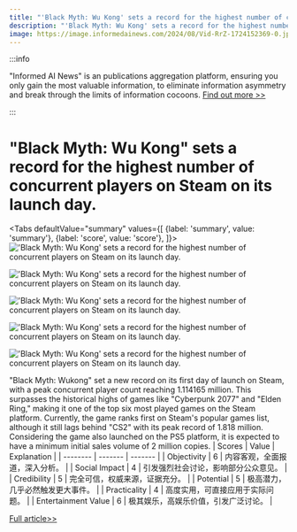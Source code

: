 ```yaml
---
title: "'Black Myth: Wu Kong' sets a record for the highest number of concurrent players on Steam on its launch day."
description: "'Black Myth: Wu Kong' sets a record for the highest number of concurrent players on Steam on its launch day."
image: https://image.informedainews.com/2024/08/Vid-RrZ-1724152369-0.jpg
---
```



:::info

"Informed AI News" is an publications aggregation platform, ensuring you only gain the most valuable information, to eliminate information asymmetry and break through the limits of information cocoons.  [Find out more >>](/)

:::

# "Black Myth: Wu Kong" sets a record for the highest number of concurrent players on Steam on its launch day.


<Tabs
	defaultValue="summary"
	values={[
	{label: 'summary', value: 'summary'},
	{label: 'score', value: 'score'},
]}>
<TabItem value="summary">
<img
  src="https://image.informedainews.com/2024/08/Vid-RrZ-1724152369-0.jpg"
  alt="'Black Myth: Wu Kong' sets a record for the highest number of concurrent players on Steam on its launch day."
/>

<img
  src="https://image.informedainews.com/2024/08/Vid-uPR-1724152369-1.jpg"
  alt="'Black Myth: Wu Kong' sets a record for the highest number of concurrent players on Steam on its launch day."
/>

<img
  src="https://image.informedainews.com/2024/08/Vid-b3m-1724152369-2.jpg"
  alt="'Black Myth: Wu Kong' sets a record for the highest number of concurrent players on Steam on its launch day."
/>

<img
  src="https://image.informedainews.com/2024/08/Vid-jM8-1724152369-3.jpg"
  alt="'Black Myth: Wu Kong' sets a record for the highest number of concurrent players on Steam on its launch day."
/>

<img
  src="https://image.informedainews.com/2024/08/Vid-z05-1724152369-4.jpg"
  alt="'Black Myth: Wu Kong' sets a record for the highest number of concurrent players on Steam on its launch day."
/>



"Black Myth: Wukong" set a new record on its first day of launch on Steam, with a peak concurrent player count reaching 1.114165 million. This surpasses the historical highs of games like "Cyberpunk 2077" and "Elden Ring," making it one of the top six most played games on the Steam platform. Currently, the game ranks first on Steam's popular games list, although it still lags behind "CS2" with its peak record of 1.818 million. Considering the game also launched on the PS5 platform, it is expected to have a minimum initial sales volume of 2 million copies.
</TabItem>
<TabItem value="score">
	| Scores     | Value   | Explanation |
	| -------- | ------- | ------- |
	| Objectivity  | 6    | 内容客观，全面报道，深入分析。    |
	| Social Impact | 4     | 引发强烈社会讨论，影响部分公众意见。    |
	| Credibility    | 5    | 完全可信，权威来源，证据充分。    |
	| Potential    | 5    | 极高潜力，几乎必然触发更大事件。    |
	| Practicality    | 4    | 高度实用，可直接应用于实际问题。    |
	| Entertainment Value    | 6    | 极其娱乐，高娱乐价值，引发广泛讨论。    |
</TabItem>
</Tabs>

[Full article>>](https://www.cnbeta.com.tw/articles/game/1442875.htm)
